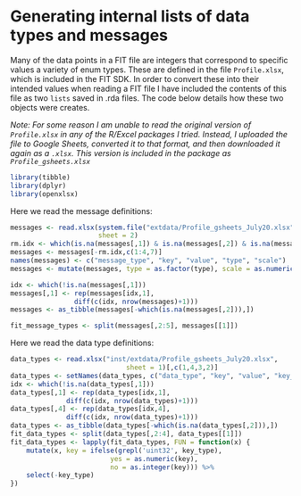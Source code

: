 
# Generating internal lists of data types and messages

Many of the data points in a FIT file are integers that correspond to specific values a variety of enum types.  These are defined in the file `Profile.xlsx`, which is included in the FIT SDK.  In order to convert these into their intended values when reading a FIT file I have included the contents of this file as two `lists` saved in .rda files.  The code below details how these two objects were creates.

*Note: For some reason I am unable to read the original version of `Profile.xlsx` in any of the R/Excel packages I tried.  Instead, I uploaded the file to Google Sheets, converted it to that format, and then downloaded it again as a `.xlsx`.  This version is included in the package as `Profile_gsheets.xlsx`*

```r
library(tibble)
library(dplyr)
library(openxlsx)
```

Here we read the message definitions:

```r
messages <- read.xlsx(system.file("extdata/Profile_gsheets_July20.xlsx", package = "fitFileR"), 
                      sheet = 2)
rm.idx <- which(is.na(messages[,1]) & is.na(messages[,2]) & is.na(messages[,3]))
messages <- messages[-rm.idx,c(1:4,7)]
names(messages) <- c("message_type", "key", "value", "type", "scale")
messages <- mutate(messages, type = as.factor(type), scale = as.numeric(scale))

idx <- which(!is.na(messages[,1]))
messages[,1] <- rep(messages[idx,1], 
                diff(c(idx, nrow(messages)+1)))
messages <- as_tibble(messages[-which(is.na(messages[,2])),])

fit_message_types <- split(messages[,2:5], messages[[1]])
```

Here we read the data type definitions:

```r
data_types <- read.xlsx("inst/extdata/Profile_gsheets_July20.xlsx", 
                             sheet = 1)[,c(1,4,3,2)]
data_types <- setNames(data_types, c("data_type", "key", "value", "key_type"))
idx <- which(!is.na(data_types[,1]))
data_types[,1] <- rep(data_types[idx,1], 
              diff(c(idx, nrow(data_types)+1)))
data_types[,4] <- rep(data_types[idx,4], 
              diff(c(idx, nrow(data_types)+1)))
data_types <- as_tibble(data_types[-which(is.na(data_types[,2])),])
fit_data_types <- split(data_types[,2:4], data_types[[1]])
fit_data_types <- lapply(fit_data_types, FUN = function(x) {
    mutate(x, key = ifelse(grepl('uint32', key_type), 
                         yes = as.numeric(key), 
                         no = as.integer(key))) %>%
    select(-key_type)
})
```
